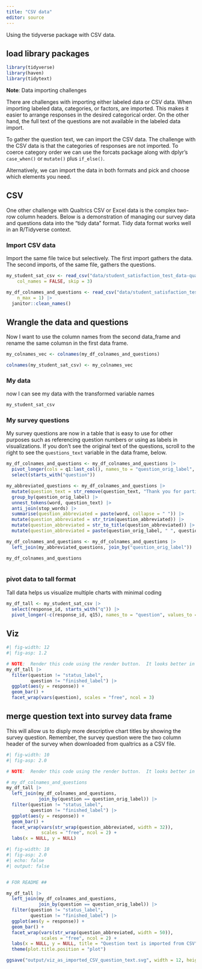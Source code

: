 ```yaml
---
title: "CSV data"
editor: source
---
```


Using the tidyverse package with CSV data.  

## load library packages

```r
library(tidyverse)
library(haven)
library(tidytext)
```
**Note**:  Data importing challenges

There are challenges with importing either labeled data or CSV data.  When importing labeled data, categories, or factors, are imported.  This makes it easier to arrange responses in the desired categorical order.  On the other hand, the full text of the questions are not available in the labeled data import.  

To gather the question text, we can  import the CSV data.  The challenge with the CSV data is that the categories of responses are not imported.  To coerce category order we can use the forcats package along with dplyr's `case_when()` or `mutate()` plus `if_else()`.

Alternatively, we can import the data in both formats and pick and choose which elements you need.

## CSV 

One other challenge with Qualtrics CSV or Excel data is the complex two-row column headers.  Below is a demonstration of managing our survey data and questions data into the "tidy data" format.  Tidy data format works well in an R/Tidyverse context.

### Import CSV data

Import the same file twice but selectively.  The first import gathers the data.  The second imports, of the same file, gathers the questions.

```r
my_student_sat_csv <- read_csv("data/student_satisfaction_test_data-qualtrics.csv", 
    col_names = FALSE, skip = 3)

my_df_colnames_and_questions <- read_csv("data/student_satisfaction_test_data-qualtrics.csv", 
    n_max = 1) |> 
  janitor::clean_names()
```


## Wrangle the data and questions


Now I want to use the column names from the second data_frame and rename the same columsn in the first data frame.

```r
my_colnames_vec <- colnames(my_df_colnames_and_questions)

colnames(my_student_sat_csv) <- my_colnames_vec
```

### My data

now I can see my data with the transformed variable names

```r
my_student_sat_csv
```

### My survey questions

My survey questions are now in a table that is easy to use for other purposes such as referencing question numbers or using as labels in visualizations. If you don't see the original text of the questions, scroll to the right to see the `questions_text` variable in the data frame, below.

```r
my_df_colnames_and_questions <- my_df_colnames_and_questions |> 
  pivot_longer(cols = q1:last_col(), names_to = "question_orig_label", values_to = "question_text") |> 
  select(starts_with("question")) 

my_abbreviated_questions <- my_df_colnames_and_questions |> 
  mutate(question_text = str_remove(question_text, "Thank you for participating in this student satisfaction survey. Your answers will be used to improve the student experience. \n")) |>
  group_by(question_orig_label) |> 
  unnest_tokens(word, question_text) |> 
  anti_join(stop_words) |> 
  summarise(question_abbreviated = paste(word, collapse = " ")) |> 
  mutate(question_abbreviated = str_trim(question_abbreviated)) |> 
  mutate(question_abbreviated = str_to_title(question_abbreviated)) |> 
  mutate(question_abbreviated = paste(question_orig_label, " ", question_abbreviated))

my_df_colnames_and_questions <- my_df_colnames_and_questions |> 
  left_join(my_abbreviated_questions, join_by("question_orig_label"))

my_df_colnames_and_questions
  
```

### pivot data to tall format

Tall data helps us visualize multiple charts with minimal coding

```r
my_df_tall <- my_student_sat_csv |>
  select(response_id, starts_with("q")) |>
  pivot_longer(-c(response_id, q15), names_to = "question", values_to = "response")
```


## Viz

```r
#| fig-width: 12
#| fig-asp: 1.2

# NOTE:  Render this code using the render button.  It looks better in the rendered document
my_df_tall |> 
  filter(question != "status_label",
         question != "finished_label") |> 
  ggplot(aes(y = response)) +
  geom_bar() +
  facet_wrap(vars(question), scales = "free", ncol = 3)
```

## merge question text into survey data frame

This will allow us to disply more descriptive chart titles by showing the survey question.  Remember, the survey question were the two column header of the survey when downloaded from qualtrics as a CSV file.

```r
#| fig-width: 10
#| fig-asp: 2.0

# NOTE:  Render this code using the render button.  It looks better in the rendered document

# my_df_colnames_and_questions
my_df_tall |> 
  left_join(my_df_colnames_and_questions, 
            join_by(question == question_orig_label)) |> 
  filter(question != "status_label",
         question != "finished_label") |> 
  ggplot(aes(y = response)) +
  geom_bar() +
  facet_wrap(vars(str_wrap(question_abbreviated, width = 32)), 
             scales = "free", ncol = 2) +
  labs(x = NULL, y = NULL)
```


```r
#| fig-width: 10
#| fig-asp: 2.0
#| echo: false
#| output: false


# FOR README ##

my_df_tall |> 
  left_join(my_df_colnames_and_questions, 
            join_by(question == question_orig_label)) |> 
  filter(question != "status_label",
         question != "finished_label") |> 
  ggplot(aes(y = response)) +
  geom_bar() +
  facet_wrap(vars(str_wrap(question_abbreviated, width = 50)), 
             scales = "free", ncol = 2) +
  labs(x = NULL, y = NULL, title = "Question text is imported from CSV") +
  theme(plot.title.position = "plot")

ggsave("output/viz_as_imported_CSV_question_text.svg", width = 12, height = 30)
```
